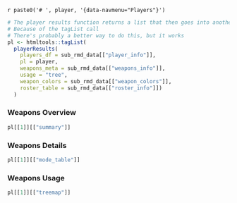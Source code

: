`r paste0('# ', player, '{data-navmenu="Players"}')`


```{r call function}

# The player results function returns a list that then goes into another list
# Because of the tagList call
# There's probably a better way to do this, but it works
pl <- htmltools::tagList(
  playerResults(
    players_df = sub_rmd_data[["player_info"]],
    pl = player,
    weapons_meta = sub_rmd_data[["weapons_info"]],
    usage = "tree",
    weapon_colors = sub_rmd_data[["weapon_colors"]],
    roster_table = sub_rmd_data[["roster_info"]])
  )


```


### Weapons Overview
```{r weapon summary table}

pl[[1]][["summary"]]


```


### Weapons Details
```{r weapon per game table}

pl[[1]][["mode_table"]]


```


### Weapons Usage
```{r weapon usage figure}

pl[[1]][["treemap"]]


```

